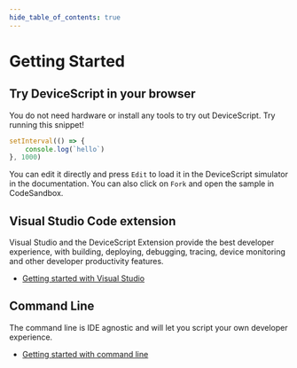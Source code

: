 ```yaml
---
hide_table_of_contents: true
---
```


# Getting Started

## Try DeviceScript in your browser

You do not need hardware or install any tools to try out DeviceScript. Try running this snippet!

```ts edit
setInterval(() => {
    console.log(`hello`)
}, 1000)
```

You can edit it directly and press `Edit` to load it in the DeviceScript simulator in the documentation.
You can also click on `Fork` and open the sample in CodeSandbox.

## Visual Studio Code extension

Visual Studio and the DeviceScript Extension provide the best developer experience, with building, deploying, debugging,
tracing, device monitoring and other developer productivity features.

-   [Getting started with Visual Studio](/getting-started/vscode)

## Command Line

The command line is IDE agnostic and will let you script your own developer experience.

-   [Getting started with command line](/getting-started/cli)
